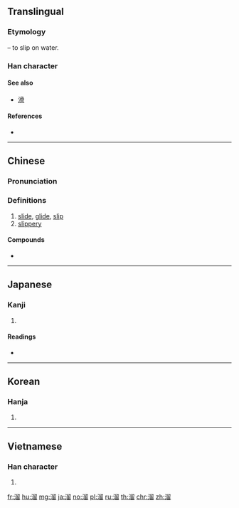 {{also|霤}}
==Translingual==

===Etymology===
{{Han compound|水|alt1=氵|t1=water|留|ls=psc|c1=s|c2=p}} – to slip on water.

===Han character===
{{Han char|rn=85|rad=水|as=10|sn=13|four=37162|canj=EHHW|ids=⿰氵留}}

====See also====
* [[滑]]

====References====
* {{Han ref|kx=0639.330|dkj=17943|dj=1046.210|hdz=31703.090|uh=6E9C|ud=28316|bh=B7C8|bd=47048}}

----

==Chinese==
{{zh-forms}}

===Pronunciation===
{{zh-pron
|m=liū
|c=lau1,lau4,lau6,liu1
|mc=y
|oc=y
|ma=Zh-liu.ogg
|cat=v,a
}}

===Definitions===
# [[slide]], [[glide]], [[slip]]
# [[slippery]]

====Compounds====
* {{l|cmn|溜冰|tr=liūbīng}}

----

==Japanese==

===Kanji===
{{ja-kanji|grade=|rs=水10}}

# {{defn|lang=ja|sort=水10}}

====Readings====
* {{ja-readings|on=[[りゅう]] (ryū)|kun=[[したたる]] (shitataru), [[ためる]] (tameru), [[たまる]] (tamaru)}}

----

==Korean==

===Hanja===
{{ko-hanja|hangeul=[[류]], [[유]]|eumhun=|rv=ryu, yu|mr=ryu, yu|y=lyu, yu}}

# {{defn|lang=ko|sort=水10}}

----

==Vietnamese==

===Han character===
{{vi-hantu|[[lưu]], [[lựu]], [[rượu]]|rs=水10}}

# {{defn|lang=vi|sort=水10}}

[[fr:溜]]
[[hu:溜]]
[[mg:溜]]
[[ja:溜]]
[[no:溜]]
[[pl:溜]]
[[ru:溜]]
[[th:溜]]
[[chr:溜]]
[[zh:溜]]